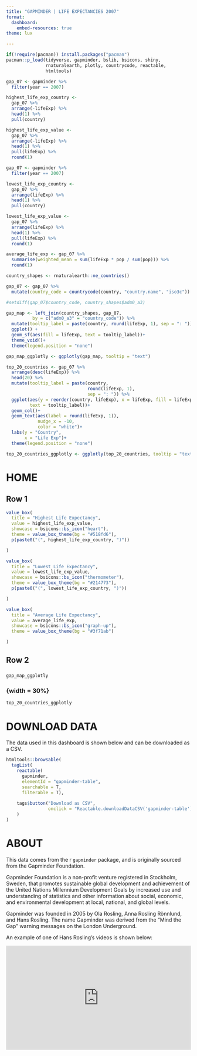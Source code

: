 ```yaml
---
title: "GAPMINDER | LIFE EXPECTANCIES 2007"
format:
  dashboard:
    embed-resources: true
theme: lux

---
```


```r
if(!require(pacman)) install.packages("pacman")
pacman::p_load(tidyverse, gapminder, bslib, bsicons, shiny,
               rnaturalearth, plotly, countrycode, reactable,
               htmltools)
```

```r
gap_07 <- gapminder %>% 
  filter(year == 2007)

highest_life_exp_country <- 
  gap_07 %>% 
  arrange(-lifeExp) %>% 
  head(1) %>% 
  pull(country)

highest_life_exp_value <- 
  gap_07 %>% 
  arrange(-lifeExp) %>% 
  head(1) %>% 
  pull(lifeExp) %>% 
  round(1)
```


```r
gap_07 <- gapminder %>% 
  filter(year == 2007)

lowest_life_exp_country <- 
  gap_07 %>% 
  arrange(lifeExp) %>% 
  head(1) %>% 
  pull(country)

lowest_life_exp_value <- 
  gap_07 %>% 
  arrange(lifeExp) %>% 
  head(1) %>% 
  pull(lifeExp) %>% 
  round(1)
```

```r
average_life_exp <- gap_07 %>% 
  summarise(weighted_mean = sum(lifeExp * pop / sum(pop))) %>% 
  round(1)
```
```r
country_shapes <- rnaturalearth::ne_countries()

gap_07 <- gap_07 %>% 
  mutate(country_code = countrycode(country, "country.name", "iso3c"))

#setdiff(gap_07$country_code, country_shapes$adm0_a3)

gap_map <- left_join(country_shapes, gap_07, 
          by = c("adm0_a3" = "country_code")) %>% 
  mutate(tooltip_label = paste(country, round(lifeExp, 1), sep = ": ")) %>% 
  ggplot() +
  geom_sf(aes(fill = lifeExp, text = tooltip_label))+
  theme_void()+
  theme(legend.position = "none")

gap_map_ggplotly <- ggplotly(gap_map, tooltip = "text")
```

```r
top_20_countries <- gap_07 %>% 
  arrange(desc(lifeExp)) %>% 
  head(20) %>% 
  mutate(tooltip_label = paste(country,
                               round(lifeExp, 1),
                               sep = ": ")) %>% 
  ggplot(aes(y = reorder(country, lifeExp), x = lifeExp, fill = lifeExp,
         text = tooltip_label))+
  geom_col()+
  geom_text(aes(label = round(lifeExp, 1)),
            nudge_x = -10,
            color = "white")+
  labs(y = "Country",
       x = "Life Exp")+
  theme(legend.position = "none")

top_20_countries_ggplotly <- ggplotly(top_20_countries, tooltip = "text")
```

# HOME

## Row 1 {height=25%}
```r
value_box(
  title = "Highest Life Expectancy",
  value = highest_life_exp_value,
  showcase = bsicons::bs_icon("heart"),
  theme = value_box_theme(bg = "#518fd6"),
  p(paste0("(", highest_life_exp_country, ")"))

)
```
```r
value_box(
  title = "Lowest Life Expectancy",
  value = lowest_life_exp_value,
  showcase = bsicons::bs_icon("thermometer"),
  theme = value_box_theme(bg = "#214773"),
  p(paste0("(", lowest_life_exp_country, ")"))

)
```

```r
value_box(
  title = "Average Life Expectancy",
  value = average_life_exp,
  showcase = bsicons::bs_icon("graph-up"),
  theme = value_box_theme(bg = "#3f71ab")

)
```
## Row 2 {height=75%}

### {width=70%}

```r
gap_map_ggplotly
```


### {width = 30%}

```r
top_20_countries_ggplotly
```


# DOWNLOAD DATA

The data used in this dashboard is shown below and can be downloaded as a CSV.

```r
htmltools::browsable(
  tagList(
    reactable(
      gapminder,
      elementId = "gapminder-table",
      searchable = T,
      filterable = T),
    
    tags$button("Download as CSV",
                onclick = "Reactable.downloadDataCSV('gapminder-table')")
    )
)
```


# ABOUT

This data comes from the r `gapminder` package, and is originally sourced from the Gapminder Foundation. 

Gapminder Foundation is a non-profit venture registered in Stockholm, Sweden, that promotes sustainable global development and achievement of the United Nations Millennium Development Goals by increased use and understanding of statistics and other information about social, economic, and environmental development at local, national, and global levels.

Gapminder was founded in 2005 by Ola Rosling, Anna Rosling Rönnlund, and Hans Rosling. The name Gapminder was derived from the "Mind the Gap" warning messages on the London Underground.

An example of one of Hans Rosling's videos is shown below: 

<div style="max-width:1024px"><div style="position:relative;height:0;padding-bottom:56.25%"><iframe src="https://embed.ted.com/talks/hans_rosling_the_best_stats_you_ve_ever_seen?subtitle=en" width="1024px" height="576px" title="The best stats you've ever seen" style="position:absolute;left:0;top:0;width:100%;height:100%"  frameborder="0" scrolling="no" allowfullscreen onload="window.parent.postMessage('iframeLoaded', 'https://embed.ted.com')"></iframe></div></div>

